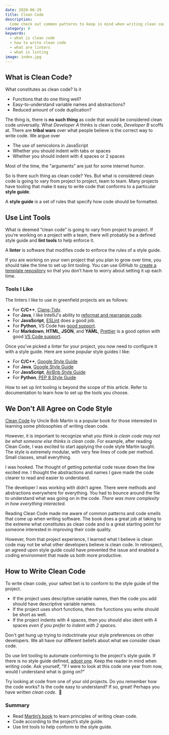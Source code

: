 ```yaml
---
date: 2020-06-29
title: Clean Code
description:
  Come check out common patterns to keep in mind when writing clean code.
category: 0
keywords:
  - what is clean code
  - how to write clean code
  - what are linters
  - what is linting
image: index.jpg
---
```


## What is Clean Code?

What constitutes as clean code? Is it

- Functions that do one thing well?
- Easy-to-understand variable names and abstractions?
- Reduced amount of code duplication?

The thing is, there is **no such thing** as code that would be considered clean
code universally. What _Developer A_ thinks is clean code, _Developer B_ scoffs
at. There are **tribal wars** over what people believe is the correct way to
write code. We argue over

- The use of semicolons in JavaScript
- Whether you should indent with tabs or spaces
- Whether you should indent with 4 spaces or 2 spaces

Most of the time, the "arguments" are just for some internet humor.

So is there such thing as clean code? Yes. But what is considered clean code is
going to vary from project to project, team to team. Many projects have tooling
that make it easy to write code that conforms to a particular **style guide**.

<aside>
  <p>
    A <strong>style guide</strong> is a set of rules that specify how code
    should be formatted.
  </p>
</aside>

## Use Lint Tools

What is deemed “clean code” is going to vary from project to project. If you’re
working on a project with a team, there will probably be a defined style guide
and **lint tools** to help enforce it.

<aside>
  <p>
    A <strong>linter</strong> is software that modifies code to enforce the
    rules of a style guide.
  </p>
</aside>

If you are working on your own project that you plan to grow over time, you
should take the time to set up lint tooling. You can use GitHub to
[create a template repository](https://help.github.com/en/github/creating-cloning-and-archiving-repositories/creating-a-template-repository)
so that you don’t have to worry about setting it up each time.

### Tools I Like

The linters I like to use in greenfield projects are as follows:

- For **C/C++**, [Clang-Tidy](https://clang.llvm.org/extra/clang-tidy/).
- For **Java**, I like IntelliJ's ability to
  [reformat and rearrange code](https://www.jetbrains.com/help/idea/reformat-and-rearrange-code.html).
- For **JavaScript**, [ESLint](https://eslint.org/) does a good job.
- For **Python**, VS Code has
  [good support](https://code.visualstudio.com/docs/python/linting).
- For **Markdown**, **HTML**, **JSON**, and **YAML**,
  [Prettier](https://prettier.io/) is a good option with good
  [VS Code support](https://marketplace.visualstudio.com/items?itemName=esbenp.prettier-vscode).

Once you’ve picked a linter for your project, you now need to configure it with
a style guide. Here are some popular style guides I like:

- For **C/C++**,
  [Google Style Guide](https://google.github.io/styleguide/cppguide.html)
- For **Java**,
  [Google Style Guide](https://google.github.io/styleguide/javaguide.html)
- For **JavaScript**, [AirBnb Style Guide](https://github.com/airbnb/javascript)
- For **Python**, [PEP 8 Style Guide](https://www.python.org/dev/peps/pep-0008/)

<aside>
  <p>
    How to set up lint tooling is beyond the scope of this article. Refer to
    documentation to learn how to set up the tools you choose.
  </p>
</aside>

## We Don't All Agree on Code Style

[Clean Code](https://learning.oreilly.com/library/view/clean-code/9780136083238/)
by Uncle Bob Martin is a popular book for those interested in learning some
philosophies of writing clean code.

However, it is important to recognize what _you think is clean code may not be
what someone else thinks is clean code_. For example, after reading Clean Code,
I was excited to start applying the code style Martin taught. The style is
extremely modular, with very few lines of code per method. Small classes, small
everything.

I was hooked. The thought of getting potential code reuse down the line excited
me. I thought the abstractions and names I gave made the code clearer to read
and easier to understand.

The developer I was working with didn’t agree. There were methods and
abstractions everywhere for everything. You had to bounce around the file to
understand what was going on in the code. _There was more complexity in how
everything interacted._

Reading Clean Code made me aware of common patterns and code smells that come up
when writing software. The book does a great job at taking to the extreme what
constitutes as clean code and is a great starting point for someone interested
in improving their code quality.

However, from that project experience, I learned what I believe is clean code
may not be what other developers believe is clean code. In retrospect, an agreed
upon style guide could have prevented the issue and enabled a coding environment
that made us both more productive.

## How to Write Clean Code

To write clean code, your safest bet is to conform to the style guide of the
project.

- If the project uses descriptive variable names, then the code you add should
  have descriptive variable names.
- If the project uses short functions, then the functions you write should be
  short as well.
- If the project indents with 4 spaces, then you should also ident with 4 spaces
  _even if you prefer to indent with 2 spaces_.

Don't get hung up trying to indoctrinate your style preferences on other
developers. We all have our different beliefs about what we consider clean code.

Do use lint tooling to automate conforming to the project's style guide. If
there is no style guide defined, [adopt one](#tools-i-like). Keep the reader in
mind when writing code. Ask yourself, "If I were to look at this code one year
from now, would I understand what is going on?"

<aside>
  <p>
    Try looking at code from one of your old projects. Do you remember how the
    code works? Is the code easy to understand? If so, great! Perhaps you have
    written <em>clean code</em>.&nbsp;
    <span role="img" aria-label="slightly smiling face">
      🙂
    </span>
  </p>
</aside>

### Summary

- Read
  [Martin’s book](https://www.amazon.com/Clean-Code-Handbook-Software-Craftsmanship/dp/0132350882)
  to learn principles of writing clean code.
- Code according to the project’s style guide.
- Use lint tools to help conform to the style guide.
